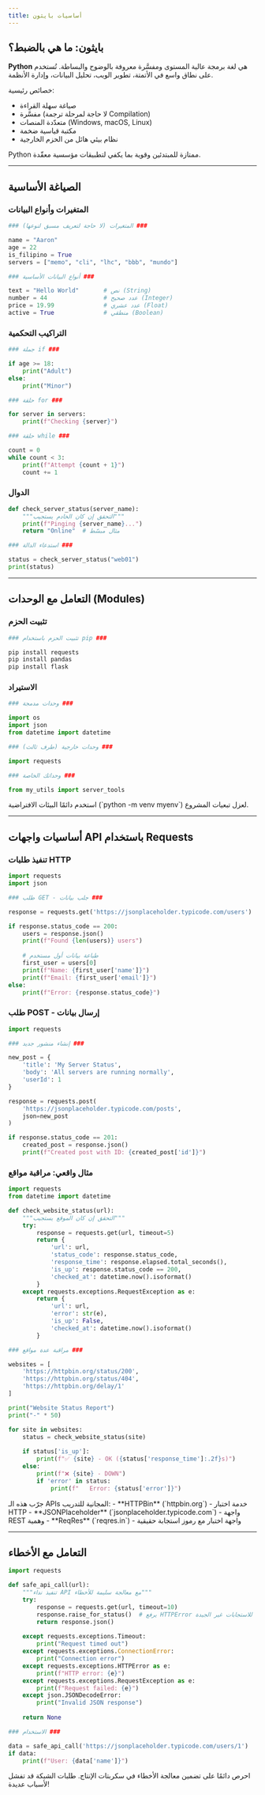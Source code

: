 ```yaml
---
title: أساسيات بايثون
---
```

## بايثون: ما هي بالضبط؟

**Python** هي لغة برمجة عالية المستوى ومفسَّرة معروفة بالوضوح والبساطة. تُستخدم على نطاق واسع في الأتمتة، تطوير الويب، تحليل البيانات، وإدارة الأنظمة.

خصائص رئيسية:
- صياغة سهلة القراءة
- مفسَّرة (لا حاجة لمرحلة ترجمة Compilation)
- متعدّدة المنصات (Windows, macOS, Linux)
- مكتبة قياسية ضخمة
- نظام بيئي هائل من الحزم الخارجية

<Callout title="أهم فكرة">
Python ممتازة للمبتدئين وقوية بما يكفي لتطبيقات مؤسسية معقّدة.
</Callout>

---

## الصياغة الأساسية

### المتغيرات وأنواع البيانات
```python
### المتغيرات (لا حاجة لتعريف مسبق لنوعها) ###

name = "Aaron"
age = 22
is_filipino = True
servers = ["memo", "cli", "lhc", "bbb", "mundo"]

### أنواع البيانات الأساسية ###

text = "Hello World"       # نص (String)
number = 44                # عدد صحيح (Integer)
price = 19.99              # عدد عشري (Float)
active = True              # منطقي (Boolean)
```

### التراكيب التحكمية

```python
### جملة if ###

if age >= 18:
    print("Adult")
else:
    print("Minor")

### حلقة for ###

for server in servers:
    print(f"Checking {server}")

### حلقة while ###

count = 0
while count < 3:
    print(f"Attempt {count + 1}")
    count += 1
```

### الدوال

```python
def check_server_status(server_name):
    """التحقق إن كان الخادم يستجيب"""
    print(f"Pinging {server_name}...")
    return "Online"  # مثال مبسّط

### استدعاء الدالة ###

status = check_server_status("web01")
print(status)
```

---

## التعامل مع الوحدات (Modules)

### تثبيت الحزم
```bash
### تثبيت الحزم باستخدام pip ###

pip install requests
pip install pandas
pip install flask
```

### الاستيراد
```python
### وحدات مدمجة ###

import os
import json
from datetime import datetime

### وحدات خارجية (طرف ثالث) ###

import requests

### وحداتك الخاصة ###

from my_utils import server_tools
```

<Callout title="أفضل ممارسة">
استخدم دائمًا البيئات الافتراضية (`python -m venv myenv`) لعزل تبعيات المشروع.
</Callout>

---

## أساسيات واجهات API باستخدام Requests

### تنفيذ طلبات HTTP
```python
import requests
import json

### طلب GET - جلب بيانات ###

response = requests.get('https://jsonplaceholder.typicode.com/users')

if response.status_code == 200:
    users = response.json()
    print(f"Found {len(users)} users")
    
    # طباعة بيانات أول مستخدم
    first_user = users[0]
    print(f"Name: {first_user['name']}")
    print(f"Email: {first_user['email']}")
else:
    print(f"Error: {response.status_code}")
```

### طلب POST - إرسال بيانات
```python
import requests

### إنشاء منشور جديد ###

new_post = {
    'title': 'My Server Status',
    'body': 'All servers are running normally',
    'userId': 1
}

response = requests.post(
    'https://jsonplaceholder.typicode.com/posts',
    json=new_post
)

if response.status_code == 201:
    created_post = response.json()
    print(f"Created post with ID: {created_post['id']}")
```

### مثال واقعي: مراقبة مواقع
```python
import requests
from datetime import datetime

def check_website_status(url):
    """التحقق إن كان الموقع يستجيب"""
    try:
        response = requests.get(url, timeout=5)
        return {
            'url': url,
            'status_code': response.status_code,
            'response_time': response.elapsed.total_seconds(),
            'is_up': response.status_code == 200,
            'checked_at': datetime.now().isoformat()
        }
    except requests.exceptions.RequestException as e:
        return {
            'url': url,
            'error': str(e),
            'is_up': False,
            'checked_at': datetime.now().isoformat()
        }

### مراقبة عدة مواقع ###

websites = [
    'https://httpbin.org/status/200',
    'https://httpbin.org/status/404',
    'https://httpbin.org/delay/1'
]

print("Website Status Report")
print("-" * 50)

for site in websites:
    status = check_website_status(site)
    
    if status['is_up']:
        print(f"✅ {site} - OK ({status['response_time']:.2f}s)")
    else:
        print(f"❌ {site} - DOWN")
        if 'error' in status:
            print(f"   Error: {status['error']}")
```

<Callout title="واجهات تعليمية">
جرّب هذه الـ APIs المجانية للتدريب:
- **HTTPBin** (`httpbin.org`) - خدمة اختبار HTTP  
- **JSONPlaceholder** (`jsonplaceholder.typicode.com`) - واجهة REST وهمية
- **ReqRes** (`reqres.in`) - واجهة اختبار مع رموز استجابة حقيقية
</Callout>

---

## التعامل مع الأخطاء

```python
import requests

def safe_api_call(url):
    """تنفيذ نداء API مع معالجة سليمة للأخطاء"""
    try:
        response = requests.get(url, timeout=10)
        response.raise_for_status()  # يرفع HTTPError للاستجابات غير الجيدة
        return response.json()
        
    except requests.exceptions.Timeout:
        print("Request timed out")
    except requests.exceptions.ConnectionError:
        print("Connection error")
    except requests.exceptions.HTTPError as e:
        print(f"HTTP error: {e}")
    except requests.exceptions.RequestException as e:
        print(f"Request failed: {e}")
    except json.JSONDecodeError:
        print("Invalid JSON response")
    
    return None

### الاستخدام ###

data = safe_api_call('https://jsonplaceholder.typicode.com/users/1')
if data:
    print(f"User: {data['name']}")
```

<Callout title="أفضل ممارسة">
احرص دائمًا على تضمين معالجة الأخطاء في سكربتات الإنتاج. طلبات الشبكة قد تفشل لأسباب عديدة!
</Callout>
